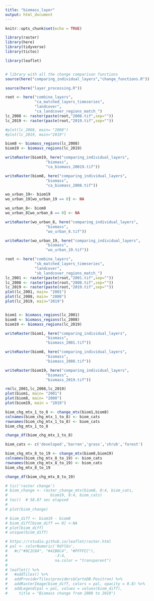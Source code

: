 ```yaml
---
title: "biomass_layer"
output: html_document
---
```


```r
knitr::opts_chunk$set(echo = TRUE)

library(raster)
library(here)
library(tidyverse)
library(tictoc)

library(leaflet)


# library with all the change comparison functions
source(here("comparing_individual_layers","change_functions.R"))

source(here("layer_processing.R"))
```


```r
root <- here("combine_layers",
             "ca_matched_layers_timeseries",
             "landcover",
             "ca_landcover_regions_match_")
lc_2008 <- raster(paste(root,"2008.tif",sep=""))
lc_2019 <- raster(paste(root,"2019.tif",sep=""))

#plot(lc_2008, main= "2008")
#plot(lc_2019, main="2019")

biom8 <- biomass_regions(lc_2008)
biom19 <- biomass_regions(lc_2019)

writeRaster(biom19, here("comparing_individual_layers",
                  "biomass",
                  "ca_biomass_20019.tif"))

writeRaster(biom8, here("comparing_individual_layers",
                  "biomass",
                  "ca_biomass_2008.tif"))
```


```r
wo_urban_19<- biom19
wo_urban_19[wo_urban_19 == 0] <- NA

wo_urban_8<- biom8
wo_urban_8[wo_urban_8 == 0] <- NA

writeRaster(wo_urban_8, here("comparing_individual_layers",
                  "biomass",
                  "wo_urban_8.tif"))

writeRaster(wo_urban_19, here("comparing_individual_layers",
                  "biomass",
                  "wo_urban_19.tif"))
```


```r
root <- here("combine_layers",
             "sb_matched_layers_timeseries",
             "landcover",
             "sb_landcover_regions_match_")
lc_2001 <- raster(paste(root,"2001.tif",sep=""))
lc_2008 <- raster(paste(root,"2008.tif",sep=""))
lc_2019 <- raster(paste(root,"2019.tif",sep=""))
plot(lc_2001, main= "2001")
plot(lc_2008, main= "2008")
plot(lc_2019, main="2019")



```

```r
biom1 <- biomass_regions(lc_2001)
biom8 <- biomass_regions(lc_2008)
biom19 <- biomass_regions(lc_2019)

writeRaster(biom1, here("comparing_individual_layers",
                  "biomass",
                  "biomass_2001.tif"))

writeRaster(biom8, here("comparing_individual_layers",
                  "biomass",
                  "biomass_2008.tif"))

writeRaster(biom19, here("comparing_individual_layers",
                  "biomass",
                  "biomass_2019.tif"))

rm(lc_2001,lc_2008,lc_2019)
plot(biom1, main= "2001")
plot(biom8, main= "2008")
plot(biom19, main = "2019")
```

```r
biom_chg_mtx_1_to_8 <- change_mtx(biom1,biom8)
colnames(biom_chg_mtx_1_to_8) <- biom_cats
rownames(biom_chg_mtx_1_to_8) <- biom_cats
biom_chg_mtx_1_to_8
```


```r
change_df(biom_chg_mtx_1_to_8)
```

```r
biom_cats <- c('developed','barren','grass','shrub','forest')

biom_chg_mtx_8_to_19 <- change_mtx(biom8,biom19)
colnames(biom_chg_mtx_8_to_19) <- biom_cats
rownames(biom_chg_mtx_8_to_19) <- biom_cats
biom_chg_mtx_8_to_19
```


```r
change_df(biom_chg_mtx_8_to_19)
```

```r
# tic('raster change')
# biom_change <- raster_change_mtx(biom8, 0:4, biom_cats,
#                   biom19, 0:4, biom_cats)
# toc()  # 58.87 sec elapsed
# 
# plot(biom_change)
```


```r
# biom_diff <- biom19 - biom8
# biom_diff[biom_diff == 0] <-NA
# plot(biom_diff)
# unique(biom_diff)

# https://rstudio.github.io/leaflet/raster.html
# pal <- colorNumeric('RdYlGn',
#   #c("#0C2C84", "#41B6C4", "#FFFFCC"), 
#                     -3:4,
#                     na.color = "transparent")
# 
# leaflet() %>% 
#   #addTiles() %>%
#   addProviderTiles(providers$CartoDB.Positron) %>% 
#   addRasterImage(biom_diff, colors = pal, opacity = 0.8) %>%
#   addLegend(pal = pal, values = values(biom_diff),
#     title = "Biomass change from 2008 to 2019")

```

